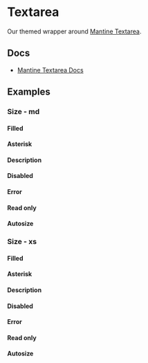 
<Meta of={TextareaStories} />

# Textarea

Our themed wrapper around [Mantine Textarea](https://v6.mantine.dev/core/textarea/).

## Docs

- [Mantine Textarea Docs](https://v6.mantine.dev/core/textarea/)

## Examples

<Canvas of={TextareaStories.Default} />

### Size - md

<Canvas of={TextareaStories.EmptyMd} />

#### Filled

<Canvas of={TextareaStories.FilledMd} />

#### Asterisk

<Canvas of={TextareaStories.AsteriskMd} />

#### Description

<Canvas of={TextareaStories.DescriptionMd} />

#### Disabled

<Canvas of={TextareaStories.DisabledMd} />

#### Error

<Canvas of={TextareaStories.ErrorMd} />

#### Read only

<Canvas of={TextareaStories.ReadOnlyMd} />

#### Autosize

<Canvas of={TextareaStories.AutosizeMd} />

### Size - xs

<Canvas of={TextareaStories.EmptyXs} />

#### Filled

<Canvas of={TextareaStories.FilledXs} />

#### Asterisk

<Canvas of={TextareaStories.AsteriskXs} />

#### Description

<Canvas of={TextareaStories.DescriptionXs} />

#### Disabled

<Canvas of={TextareaStories.DisabledXs} />

#### Error

<Canvas of={TextareaStories.ErrorXs} />

#### Read only

<Canvas of={TextareaStories.ReadOnlyXs} />

#### Autosize

<Canvas of={TextareaStories.AutosizeXs} />
